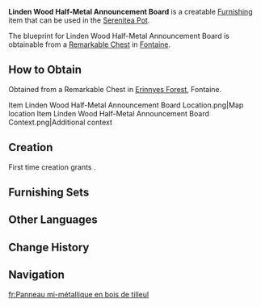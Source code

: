 {{Furnishing Infobox
|id             = 373423
|image          = Item Linden Wood Half-Metal Announcement Board.png
|category       = Landscape
|subcategory    = Ornament
|quality        = 3
|adeptal_energy = 60
|load           = 35
|reduced_load   = 24
|description    = A floor-standing signboard made from a square base and a [[Linden Wood]] board of non-regular shape. It is covered by a metal shell that gives it a lovely, exquisite appearance, and it is both hardy yet not too expensive and thus can be found in the streets and alleys of the [[Court of Fontaine]].<br>This type of wooden board utilizes a relatively new surface-processing method similar to that which is used in clockwork meka, such that one might call this a classic example of [[Fontaine Research Institute]] technology being adapted to civilian applications. However, not all ordinary craftspeople can operate such machines, and engineers are still puzzling over how to make such technical ability more readily available to the masses.
|mention        = Fontaine Research Institute
|blueprint      = Remarkable Chest
}}
'''Linden Wood Half-Metal Announcement Board''' is a creatable [[Furnishing]] item that can be used in the [[Serenitea Pot]].

The blueprint for Linden Wood Half-Metal Announcement Board is obtainable from a [[Remarkable Chest]] in [[Fontaine]].

==How to Obtain==
Obtained from a Remarkable Chest in [[Erinnyes Forest]], Fontaine.
<gallery>
Item Linden Wood Half-Metal Announcement Board Location.png|Map location
Item Linden Wood Half-Metal Announcement Board Context.png|Additional context
</gallery>

==Creation==
First time creation grants {{Item|Trust|24|x=60}}.
{{Recipe
|type = Creation
|time = 14h
|Linden Wood = 4
|Iron Chunk = 4
|sort = Linden Wood;Iron Chunk
}}

==Furnishing Sets==
{{Craft Usage|type=Furnishing Set}}

==Other Languages==
{{Other Languages
|en      = Linden Wood Half-Metal Announcement Board
|zhs     = 椴木半金属告示牌
|zhs_rm  = 
|zht     = 椴木半金屬告示牌
|zht_rm  = 
|zh_tl   = 
|ja      = 菩提樹材の半金属掲示板
|ja_rm   = Bodaiju-zai no Hankinzoku Keijiban
|ja_tl   = Linden Wood Half-Metal Announcement Board
|ko      = 피나무 원목 금속 게시판
|ko_rm   = 
|ko_tl   = 
|es      = Tablón de madera de tilo silvestre metalizado
|es_tl   = Metallic Wild Linden Wood Board
|fr      = Panneau mi-métallique en bois de tilleul
|fr_tl   = Linden Wood Half-Metal Panel
|ru      = Доска объявлений из металла и липы
|ru_tl   = 
|th      = ป้ายประกาศกึ่งโลหะกึ่งไม้ Linden
|th_rm   = 
|th_tl   = 
|vi      = Bảng Thông Báo Gỗ Linden Nửa Kim Loại
|vi_tl   = 
|de      = Halbmetallische Anschlagtafel aus Lindenholz
|de_tl   = Linden Wood Half-Metal Notice Board
|id      = Papan Pengumuman Setengah Logam, Setengah Kayu Linden
|id_tl   = Half-Linden Wood, Half-Metal Announcement Board
|pt      = Quadro de Avisos de Madeira de Tília e Metal
|pt_tl   = 
|tr      = Ihlamur Ağacı Yarı Çelik Duyuru Panosu
|tr_tl   = 
|it      = Bacheca in legno di tiglio e metallo
|it_tl   = Announcement Board in Liden Wood and Metal
}}

==Change History==
{{Change History|4.2}}

==Navigation==
{{Furnishing Navbox|exterior}}

[[fr:Panneau mi-métallique en bois de tilleul]]